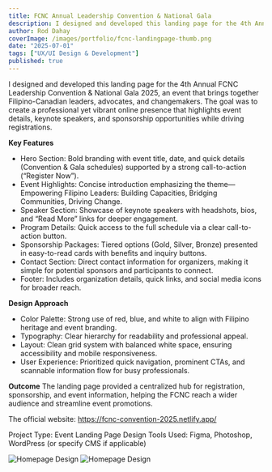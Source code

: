 ```yaml
---
title: FCNC Annual Leadership Convention & National Gala
description: I designed and developed this landing page for the 4th Annual FCNC Leadership Convention & National Gala 2025, an event that brings together Filipino-Canadian leaders, advocates, and changemakers.  
author: Rod Dahay
coverImage: /images/portfolio/fcnc-landingpage-thumb.png
date: "2025-07-01"
tags: ["UX/UI Design & Development"]
published: true
---
```


I designed and developed this landing page for the 4th Annual FCNC Leadership Convention & National Gala 2025, an event that brings together Filipino-Canadian leaders, advocates, and changemakers. The goal was to create a professional yet vibrant online presence that highlights event details, keynote speakers, and sponsorship opportunities while driving registrations.



**Key Features**
+ Hero Section: Bold branding with event title, date, and quick details (Convention & Gala schedules) supported by a strong call-to-action (“Register Now”).
+ Event Highlights: Concise introduction emphasizing the theme—Empowering Filipino Leaders: Building Capacities, Bridging Communities, Driving Change.
+ Speaker Section: Showcase of keynote speakers with headshots, bios, and “Read More” links for deeper engagement.
+ Program Details: Quick access to the full schedule via a clear call-to-action button.
+ Sponsorship Packages: Tiered options (Gold, Silver, Bronze) presented in easy-to-read cards with benefits and inquiry buttons.
+ Contact Section: Direct contact information for organizers, making it simple for potential sponsors and participants to connect.
+ Footer: Includes organization details, quick links, and social media icons for broader reach.

**Design Approach**
+ Color Palette: Strong use of red, blue, and white to align with Filipino heritage and event branding.
+ Typography: Clear hierarchy for readability and professional appeal.
+ Layout: Clean grid system with balanced white space, ensuring accessibility and mobile responsiveness.
+ User Experience: Prioritized quick navigation, prominent CTAs, and scannable information flow for busy professionals.


**Outcome**
The landing page provided a centralized hub for registration, sponsorship, and event information, helping the FCNC reach a wider audience and streamline event promotions.

The official website: <a href="https://fcnc-convention-2025.netlify.app/" target="_blank">https://fcnc-convention-2025.netlify.app/</a>

Project Type: Event Landing Page Design
Tools Used: Figma, Photoshop, WordPress (or specify CMS if applicable)


![Homepage Design](/images/portfolio/fcnc-landingpage01.png)
![Homepage Design](/images/portfolio/fcnc-landingpage02.png)
